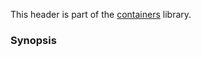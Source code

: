 {{cpp/header/title|unordered_set|notes={{mark c++11}}}}
{{cpp/header/navbar}}

This header is part of the [[cpp/container|containers]] library.

{{dsc begin}}
{{dsc h1|Includes}}
{{dsc inc|cpp/header/dsc compare}}
{{dsc inc|cpp/header/dsc initializer_list}}
{{dsc h1|Classes}}
{{dsc inc|cpp/container/dsc unordered_set}}
{{dsc inc|cpp/container/dsc unordered_multiset}}
{{dsc h1|Functions}}
{{dsc inc|cpp/container/dsc operator_cmp_unord|unordered_set}}
{{dsc inc|cpp/container/dsc swap2|unordered_set}}
{{dsc inc|cpp/container/dsc erase_if|unordered_set}}
{{dsc inc|cpp/container/dsc operator_cmp_unord|unordered_multiset}}
{{dsc inc|cpp/container/dsc swap2|unordered_multiset}}
{{dsc inc|cpp/container/dsc erase_if|unordered_multiset}}
{{dsc h2|Range access}}
{{dsc inc|cpp/iterator/dsc begin}}
{{dsc inc|cpp/iterator/dsc end}}
{{dsc inc|cpp/iterator/dsc rbegin}}
{{dsc inc|cpp/iterator/dsc rend}}
{{dsc inc|cpp/iterator/dsc size}}
{{dsc inc|cpp/iterator/dsc empty}}
{{dsc inc|cpp/iterator/dsc data}}
{{dsc end}}

===Synopsis===
{{cpp/synopsis/unordered_set}}

{{langlinks|es|ja|ru|zh}}